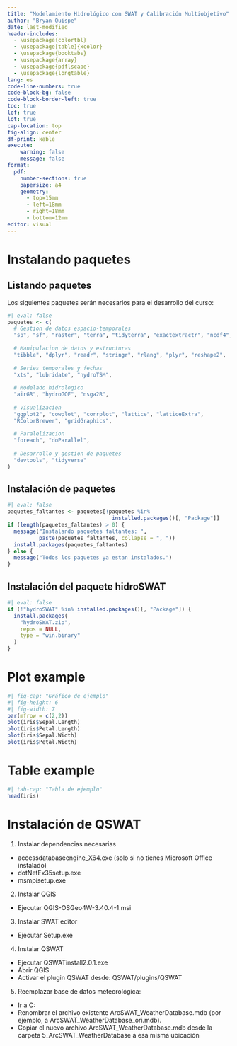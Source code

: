 ```yaml
---
title: "Modelamiento Hidrológico con SWAT y Calibración Multiobjetivo"
author: "Bryan Quispe"
date: last-modified
header-includes:
  - \usepackage{colortbl}
  - \usepackage[table]{xcolor}
  - \usepackage{booktabs}
  - \usepackage{array}
  - \usepackage{pdflscape}
  - \usepackage{longtable}
lang: es
code-line-numbers: true
code-block-bg: false
code-block-border-left: true
toc: true
lof: true
lot: true
cap-location: top
fig-align: center
df-print: kable
execute:
    warning: false
    message: false
format:
  pdf:
    number-sections: true
    papersize: a4
    geometry:
      - top=15mm
      - left=18mm
      - right=18mm
      - bottom=12mm
editor: visual
---
```


\newpage

# Instalando paquetes

## Listando paquetes

Los siguientes paquetes serán necesarios para el desarrollo del curso:

```r
#| eval: false
paquetes <- c(
  # Gestion de datos espacio-temporales
  "sp", "sf", "raster", "terra", "tidyterra", "exactextractr", "ncdf4",
  
  # Manipulacion de datos y estructuras
  "tibble", "dplyr", "readr", "stringr", "rlang", "plyr", "reshape2",
  
  # Series temporales y fechas
  "xts", "lubridate", "hydroTSM",
  
  # Modelado hidrologico
  "airGR", "hydroGOF", "nsga2R",
  
  # Visualizacion
  "ggplot2", "cowplot", "corrplot", "lattice", "latticeExtra",
  "RColorBrewer", "gridGraphics",
  
  # Paralelizacion
  "foreach", "doParallel",
  
  # Desarrollo y gestion de paquetes
  "devtools", "tidyverse"
)
```

## Instalación de paquetes

```r
#| eval: false
paquetes_faltantes <- paquetes[!paquetes %in%
                                 installed.packages()[, "Package"]]
if (length(paquetes_faltantes) > 0) {
  message("Instalando paquetes faltantes: ",
          paste(paquetes_faltantes, collapse = ", "))
  install.packages(paquetes_faltantes)
} else {
  message("Todos los paquetes ya estan instalados.")
}
```

## Instalación del paquete hidroSWAT

```r
#| eval: false
if (!"hydroSWAT" %in% installed.packages()[, "Package"]) {
  install.packages(
    "hydroSWAT.zip",
    repos = NULL,
    type = "win.binary"
  )
}
```

# Plot example

```r
#| fig-cap: "Gráfico de ejemplo"
#| fig-height: 6
#| fig-width: 7
par(mfrow = c(2,2))
plot(iris$Sepal.Length)
plot(iris$Petal.Length)
plot(iris$Sepal.Width)
plot(iris$Petal.Width)
```

# Table example

```r
#| tab-cap: "Tabla de ejemplo"
head(iris)
```

# Instalación de QSWAT

1.  Instalar dependencias necesarias

-   accessdatabaseengine_X64.exe (solo si no tienes Microsoft Office instalado)
-   dotNetFx35setup.exe
-   msmpisetup.exe

2.  Instalar QGIS

-   Ejecutar QGIS-OSGeo4W-3.40.4-1.msi

3.  Instalar SWAT editor

-   Ejecutar Setup.exe

4.  Instalar QSWAT

-   Ejecutar QSWATinstall2.0.1.exe
-   Abrir QGIS
-   Activar el plugin QSWAT desde: QSWAT/plugins/QSWAT

5.  Reemplazar base de datos meteorológica:

-   Ir a C:\SWAT\SWATEditor\Databases
-   Renombrar el archivo existente ArcSWAT_WeatherDatabase.mdb (por ejemplo, a ArcSWAT_WeatherDatabase_ori.mdb).
-   Copiar el nuevo archivo ArcSWAT_WeatherDatabase.mdb desde la carpeta 5_ArcSWAT_WeatherDatabase a esa misma ubicación